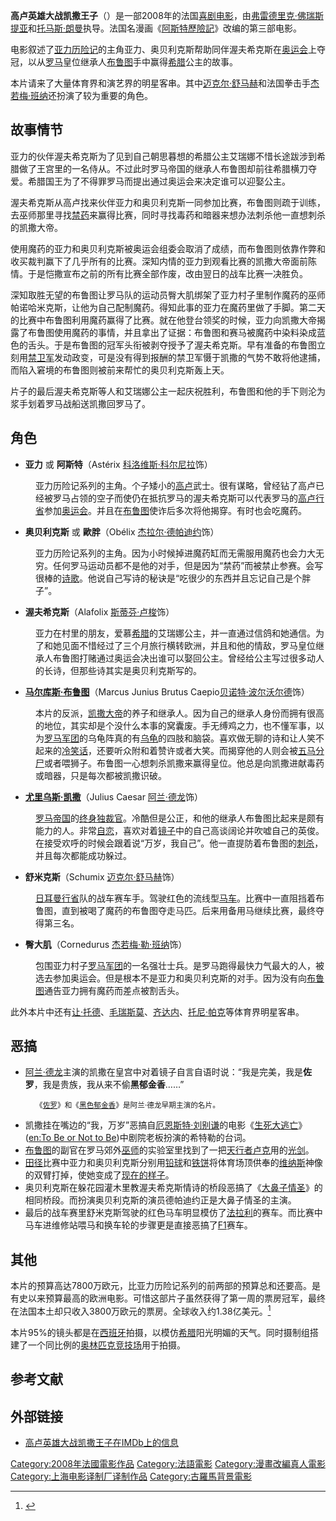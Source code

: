 {{Link style|time=2015-12-11T02:12:16+00:00}}
{{noteTA
|G1 = Show
|G2 = Movie
}}
{{Infobox Film
|name           = 《高卢英雄大战凯撒王子》
|original_name  = ''{{lang|fr|Astérix aux Jeux Olympiques}}''
|image          = 
|caption        = Original film poster
|director       = [[弗雷德里克·佛瑞斯提亚|弗雷德里克·佛瑞斯提亚]]<br />[[托马斯·朗曼|托马斯·朗曼]]<ref name="bio">{{Cite web |url=http://data.ent.sina.com.cn/movie/7584.html |title=高卢英雄大战凯撒王子_电影资料 新浪网 |access-date=2010-11-09 |archive-date=2013-10-02 |archive-url=https://web.archive.org/web/20131002130554/http://data.ent.sina.com.cn/movie/7584.html |dead-url=no }}</ref>
|producer       = Jeremy Burdek
|writer         = 亚历山大·夏洛特<ref name="bio" />
|starring       = [[阿兰·德龙|阿兰·德龙]]<br />[[科洛维斯·科尔尼拉|科洛维斯·科尔尼拉]]<br />[[杰拉尔·德帕迪约|杰拉尔·德帕迪约]]<br />[[贝诺特·波尔沃尔德|贝诺特·波尔沃尔德]]<ref name="bio" />
|music          = 
|cinematography = 
|editing        = 
|distributor = [[康斯坦丁影业公司|康斯坦丁影业公司]]
|released       = {{flag|FRA}}2008年1月30日<br/>{{flag|中国}}2008年9月28日<ref name="bio" />
|runtime        = 117分钟
|country        = [[法国|法国]]
|oscarawards    = 
|language       = [[法语|法语]]
|budget         = [[欧元|€]]78,000,000
|preceded_by    = 《[[埃及艳后的任务|埃及艳后的任务]]》
|followed_by    = 
|amg_id         = 
|imdb_id        = tt0463872
}}

'''高卢英雄大战凯撒王子'''（{{lang-fr|'''Astérix aux Jeux Olympiques'''}}）是一部2008年的法国[[喜剧电影|喜剧电影]]，由[[弗雷德里克·佛瑞斯提亚|弗雷德里克·佛瑞斯提亚]]和[[托马斯·朗曼|托马斯·朗曼]]执导。法国名漫画《[[亚力历险记|阿斯特歷險記]]》改编的第三部电影。

电影叙述了[[亚力历险记|亚力历险记]]的主角亚力、奥贝利克斯帮助同伴渥夫希克斯在[[古代奥运会|奥运会]]上夺冠，以从[[罗马帝国|罗马]]皇位继承人[[马尔库斯·尤尼乌斯·布鲁图|布鲁图]]手中赢得[[古希腊|希腊]]公主的故事。

本片请来了大量体育界和演艺界的明星客串。其中[[迈克尔·舒马赫|迈克尔·舒马赫]]和法国拳击手[[杰若梅·班纳|杰若梅·班纳]]还扮演了较为重要的角色。

== 故事情节 ==
亚力的伙伴渥夫希克斯为了见到自己朝思暮想的希腊公主艾瑞娜不惜长途跋涉到希腊做了王宫里的一名侍从。不过此时罗马帝国的继承人布鲁图却前往希腊横刀夺爱。希腊国王为了不得罪罗马而提出通过奥运会来决定谁可以迎娶公主。

渥夫希克斯从高卢找来伙伴亚力和奥贝利克斯一同参加比赛，布鲁图则疏于训练，去巫师那里寻找[[兴奋剂|禁药]]来赢得比赛，同时寻找毒药和暗器来想办法刺杀他一直想刺杀的凯撒大帝。

使用魔药的亚力和奥贝利克斯被奥运会组委会取消了成绩，而布鲁图则依靠作弊和收买裁判赢下了几乎所有的比赛。深知内情的亚力到观看比赛的凯撒大帝面前陈情。于是恺撒宣布之前的所有比赛全部作废，改由翌日的战车比赛一决胜负。

深知取胜无望的布鲁图让罗马队的运动员臀大肌绑架了亚力村子里制作魔药的巫师帕诺哈米克斯，让他为自己配制魔药。得知此事的亚力在魔药里做了手脚。第二天的比赛中布鲁图利用魔药赢得了比赛。就在他登台领奖的时候，亚力向凯撒大帝揭露了布鲁图使用魔药的事情，并且拿出了证据：布鲁图和赛马被魔药中染料染成蓝色的舌头。于是布鲁图的冠军头衔被剥夺授予了渥夫希克斯。早有准备的布鲁图立刻用[[禁卫军|禁卫军]]发动政变，可是没有得到报酬的禁卫军慑于凯撒的气势不敢将他逮捕，而陷入窘境的布鲁图则被前来帮忙的奥贝利克斯轰上天。

片子的最后渥夫希克斯等人和艾瑞娜公主一起庆祝胜利，布鲁图和他的手下则沦为浆手划着罗马战船送凯撒回罗马了。

== 角色 ==
*'''亚力''' 或 '''阿斯特'''（Astérix [[科洛维斯·科尔尼拉|科洛维斯·科尔尼拉]]饰）
:亚力历险记系列的主角。个子矮小的[[高卢|高卢]]武士。很有谋略，曾经钻了高卢已经被罗马占领的空子而使仍在抵抗罗马的渥夫希克斯可以代表罗马的[[高卢行省|高卢行省]]参加[[奥运会|奥运会]]。并且在[[布鲁图|布鲁图]]使诈后多次将他揭穿。有时也会吃魔药。

*'''奥贝利克斯''' 或 '''歐胖'''（Obélix [[杰拉尔·德帕迪约|杰拉尔·德帕迪约]]饰）
:亚力历险记系列的主角。因为小时候掉进魔药缸而无需服用魔药也会力大无穷。任何罗马运动员都不是他的对手，但是因为“禁药”而被禁止参赛。会写很棒的[[诗歌|诗歌]]。他说自己写诗的秘诀是“吃很少的东西并且忘记自己是个胖子”。

*'''渥夫希克斯'''（Alafolix [[斯蒂芬·卢梭|斯蒂芬·卢梭]]饰）
:亚力在村里的朋友，爱慕[[希腊|希腊]]的艾瑞娜公主，并一直通过信鸽和她通信。为了和她见面不惜经过了三个月旅行横转欧洲，并且和他的情敌，罗马皇位继承人布鲁图打赌通过奥运会决出谁可以娶回公主。曾经给公主写过很多动人的长诗，但那些诗其实是奥贝利克斯写的。

*'''[[马尔库斯·尤尼乌斯·布鲁图|马尔库斯·布鲁图]]'''（Marcus Junius Brutus Caepio[[贝诺特·波尔沃尔德|贝诺特·波尔沃尔德]]饰）
:本片的反派，[[凯撒大帝|凯撒大帝]]的养子和继承人。因为自己的继承人身份而拥有很高的地位，其实却是个没什么本事的窝囊废。手无缚鸡之力，也不懂军事，以为[[罗马军团|罗马军团]]的乌龟阵真的有[[乌龟|乌龟]]的四肢和脑袋。喜欢做无聊的诗和让人笑不起来的[[冷笑话|冷笑话]]，还要听众附和着赞许或者大笑。而揭穿他的人则会被[[五马分尸|五马分尸]]或者喂狮子。布鲁图一心想刺杀凯撒来赢得皇位。他总是向凯撒进献毒药或暗器，只是每次都被凯撒识破。

*'''[[凯撒|尤里乌斯·凯撒]]'''（Julius Caesar [[阿兰·德龙|阿兰·德龙]]饰）
:[[罗马帝国|罗马帝国]]的[[独裁官|终身独裁官]]。冷酷但是公正，和他的继承人布鲁图比起来是颇有能力的人。非常[[自恋|自恋]]，喜欢对着[[镜子|镜子]]中的自己高谈阔论并吹嘘自己的英俊。在接受欢呼的时候会跟着说“万岁，我自己”。他一直提防着布鲁图的[[刺杀|刺杀]]，并且每次都能成功躲过。

*'''舒米克斯'''（Schumix [[迈克尔·舒马赫|迈克尔·舒马赫]]饰）
:[[日耳曼行省|日耳曼行省]]队的战车赛车手。驾驶红色的流线型[[马车|马车]]。比赛中一直阻挡着布鲁图，直到被喝了魔药的布鲁图夺走马匹。后来用备用马继续比赛，最终夺得第三名。

*'''臀大肌'''（Cornedurus [[杰若梅·勒·班纳|杰若梅·勒·班纳]]饰）
:包围亚力村子[[罗马军团|罗马军团]]的一名强壮士兵。是罗马跑得最快力气最大的人，被选去参加奥运会。但是根本不是亚力和奥贝利克斯的对手。因为没有向[[马尔库斯·尤尼乌斯·布鲁图|布鲁图]]通告亚力拥有魔药而差点被割舌头。

此外本片中还有[[让·托德|让·托德]]、[[毛瑞斯莫|毛瑞斯莫]]、[[齐达内|齐达内]]、[[托尼·帕克|托尼·帕克]]等体育界明星客串。

== 恶搞 ==
*[[阿兰·德龙|阿兰·德龙]]主演的凯撒在皇宫中对着镜子自言自语时说：“我是完美，我是'''佐罗'''，我是贵族，我从来不偷'''黑郁金香'''……”
:<small>《[[苏洛|佐罗]]》和《[[黑色郁金香|黑色郁金香]]》是阿兰·德龙早期主演的名片。</small>
*凯撒挂在嘴边的“我，万岁”恶搞自[[厄恩斯特·刘别谦|厄恩斯特·刘别谦]]的电影《[[生死大逃亡|生死大逃亡]]》([[:en:To_Be_or_Not_to_Be_(1942_film)|en:To Be or Not to Be]])中剧院老板扮演的希特勒的台词。
*[[马尔库斯·尤尼乌斯·布鲁图|布鲁图]]的副官在罗马郊外[[巫师|巫师]]的实验室里找到了一把[[天行者卢克|天行者卢克]]用的[[光剑|光剑]]。
*[[田径|田径]]比赛中亚力和奥贝利克斯分别用[[铅球|铅球]]和[[铁饼|铁饼]]将体育场顶供奉的[[维纳斯|维纳斯]]神像的双臂打掉，使她变成了[[断臂维纳斯|现在的样子]]。
*奥贝利克斯在躲花园灌木里教渥夫希克斯情诗的桥段恶搞了《[[大鼻子情圣|大鼻子情圣]]》的相同桥段。而扮演奥贝利克斯的演员德帕迪约正是大鼻子情圣的主演。
*最后的战车赛里舒米克斯驾驶的红色马车明显模仿了[[法拉利|法拉利]]的赛车。而比赛中马车进维修站喂马和换车轮的步骤更是直接恶搞了[[F1|F1]]赛车。

== 其他 ==
本片的预算高达7800万欧元，比亚力历险记系列的前两部的预算总和还要高。是有史以来预算最高的欧洲电影。可惜这部片子虽然获得了第一周的票房冠军，最终在法国本土却只收入3800万欧元的票房。全球收入约1.38亿美元。<ref name="BOXOFFICEMOJO">{{cite news|publisher=BOXOFFICEMOJO|url=http://boxofficemojo.com/movies/intl/?page=&country=W1&wk=2008W6&id=_fASTRIXAUXJEUXOL01|title=Worldwide Box Office statistics of Asterix at the Olympic Games|accessdate=8 May 2010|date=8 May 2010|archive-date=2012-03-03|archive-url=https://www.webcitation.org/65ta69SrY?url=http://boxofficemojo.com/movies/intl/?page=|dead-url=no}}</ref>

本片95%的镜头都是在[[西班牙|西班牙]]拍摄，以模仿[[希腊|希腊]]阳光明媚的天气。同时摄制组搭建了一个同比例的[[奥林匹克竞技场|奥林匹克竞技场]]用于拍摄。

== 参考文献 ==
{{Reflist|2}}

== 外部链接 ==
* [http://www.imdb.com/title/tt0463872/ 高卢英雄大战凯撒王子在IMDb上的信息] {{Wayback|url=http://www.imdb.com/title/tt0463872/ |date=20100204215430 }}

{{上海电影译制厂/2000s作品}}

[[Category:2008年法國電影作品|Category:2008年法國電影作品]]
[[Category:法語電影|Category:法語電影]]
[[Category:漫畫改編真人電影|Category:漫畫改編真人電影]]
[[Category:上海电影译制厂译制作品|Category:上海电影译制厂译制作品]]
[[Category:古羅馬背景電影|Category:古羅馬背景電影]]